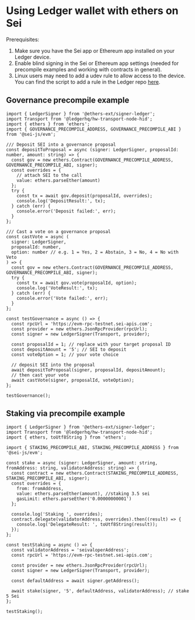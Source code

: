 # Using Ledger wallet with ethers on Sei

Prerequisites:

1. Make sure you have the Sei app or Ethereum app installed on your Ledger device.
2. Enable blind signing in the Sei or Ethereum app settings (needed for precompile
   examples and working with contracts in general).
3. Linux users may need to add a udev rule to allow access to the device. You
   can find the script to add a rule in the Ledger repo
   [here](https://github.com/LedgerHQ/udev-rules).

## Governance precompile example

```tsx copy
import { LedgerSigner } from '@ethers-ext/signer-ledger';
import Transport from '@ledgerhq/hw-transport-node-hid';
import { ethers } from 'ethers';
import { GOVERNANCE_PRECOMPILE_ADDRESS, GOVERNANCE_PRECOMPILE_ABI } from '@sei-js/evm';

/// Deposit SEI into a governance proposal
const depositToProposal = async (signer: LedgerSigner, proposalId: number, amount: string) => {
  const gov = new ethers.Contract(GOVERNANCE_PRECOMPILE_ADDRESS, GOVERNANCE_PRECOMPILE_ABI, signer);
  const overrides = {
    // attach SEI to the call
    value: ethers.parseEther(amount)
  };
  try {
    const tx = await gov.deposit(proposalId, overrides);
    console.log('DepositResult:', tx);
  } catch (err) {
    console.error('Deposit failed:', err);
  }
};

/// Cast a vote on a governance proposal
const castVote = async (
  signer: LedgerSigner,
  proposalId: number,
  option: number // e.g. 1 = Yes, 2 = Abstain, 3 = No, 4 = No with Veto
) => {
  const gov = new ethers.Contract(GOVERNANCE_PRECOMPILE_ADDRESS, GOVERNANCE_PRECOMPILE_ABI, signer);
  try {
    const tx = await gov.vote(proposalId, option);
    console.log('VoteResult:', tx);
  } catch (err) {
    console.error('Vote failed:', err);
  }
};

const testGovernance = async () => {
  const rpcUrl = 'https://evm-rpc-testnet.sei-apis.com';
  const provider = new ethers.JsonRpcProvider(rpcUrl);
  const signer = new LedgerSigner(Transport, provider);

  const proposalId = 1; // replace with your target proposal ID
  const depositAmount = '5'; // SEI to deposit
  const voteOption = 1; // your vote choice

  // deposit SEI into the proposal
  await depositToProposal(signer, proposalId, depositAmount);
  // then cast your vote
  await castVote(signer, proposalId, voteOption);
};

testGovernance();
```

## Staking via precompile example

```tsx copy
import { LedgerSigner } from '@ethers-ext/signer-ledger';
import Transport from '@ledgerhq/hw-transport-node-hid';
import { ethers, toUtf8String } from 'ethers';

import { STAKING_PRECOMPILE_ABI, STAKING_PRECOMPILE_ADDRESS } from '@sei-js/evm';

const stake = async (signer: LedgerSigner, amount: string, fromAddress: string, validatorAddress: string) => {
  const contract = new ethers.Contract(STAKING_PRECOMPILE_ADDRESS, STAKING_PRECOMPILE_ABI, signer);
  const overrides = {
    from: fromAddress,
    value: ethers.parseEther(amount), //staking 3.5 sei
    gasLimit: ethers.parseEther('0.00000000001')
  };

  console.log('Staking ', overrides);
  contract.delegate(validatorAddress, overrides).then((result) => {
    console.log('DelegateResult: ', toUtf8String(result));
  });
};

const testStaking = async () => {
  const validatorAddress = 'seivaloperAddress';
  const rpcUrl = 'https://evm-rpc-testnet.sei-apis.com';

  const provider = new ethers.JsonRpcProvider(rpcUrl);
  const signer = new LedgerSigner(Transport, provider);

  const defaultAddress = await signer.getAddress();

  await stake(signer, '5', defaultAddress, validatorAddress); // stake 5 Sei
};

testStaking();
```
